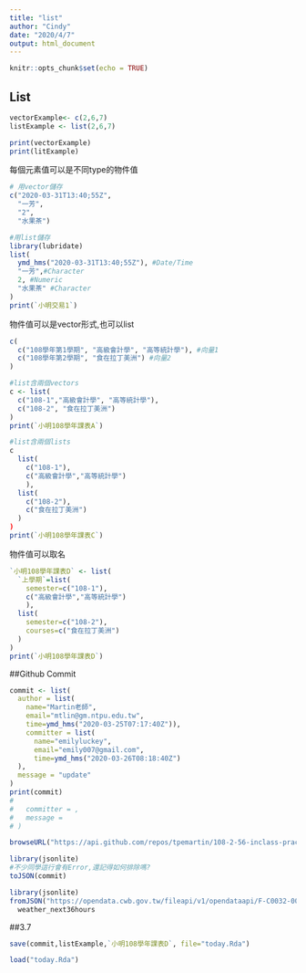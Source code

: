 ```yaml
---
title: "list"
author: "Cindy"
date: "2020/4/7"
output: html_document
---
```


```r
knitr::opts_chunk$set(echo = TRUE)
```

## List

```r
vectorExample<- c(2,6,7)
listExample <- list(2,6,7)

print(vectorExample)
print(litExample)
```

每個元素值可以是不同type的物件值
```r
# 用vector儲存
c("2020-03-31T13:40;55Z",
  "一芳",
  "2",
  "水果茶")

#用list儲存
library(lubridate)
list(
  ymd_hms("2020-03-31T13:40;55Z"), #Date/Time
  "一芳",#Character
  2, #Numeric
  "水果茶" #Character
)
print(`小明交易1`)
```

物件值可以是vector形式,也可以list
```r
c(
  c("108學年第1學期", "高級會計學", "高等統計學"), #向量1
  c("108學年第2學期", "食在拉丁美洲") #向量2
)
```









```r
#list含兩個vectors
c <- list(
  c("108-1","高級會計學", "高等統計學"),
  c("108-2", "食在拉丁美洲")
)
print(`小明108學年課表A`)
```











```r
#list含兩個lists
c
  list(
    c("108-1"),
    c("高級會計學","高等統計學")
    ),
  list(
    c("108-2"),
    c("食在拉丁美洲")
  )
)
print(`小明108學年課表C`)
```


物件值可以取名
```r
`小明108學年課表D` <- list(
  `上學期`=list(
    semester=c("108-1"),
    c("高級會計學","高等統計學")
    ),
  list(
    semester=c("108-2"),
    courses=c("食在拉丁美洲")
  )
)
print(`小明108學年課表D`)
```


##Github Commit

```r
commit <- list(
  author = list(
    name="Martin老師",
    email="mtlin@gm.ntpu.edu.tw",
    time=ymd_hms("2020-03-25T07:17:40Z")),
    committer = list(
      name="emilyluckey",
      email="emily007@gmail.com",
      time=ymd_hms("2020-03-26T08:18:40Z")
  ),
  message = "update"
)
print(commit)
#
#   committer = ,
#   message =
# )
```


```r
browseURL("https://api.github.com/repos/tpemartin/108-2-56-inclass-practice/commits")
```


```r
library(jsonlite) 
#不少同學這行會有Error,還記得如何排除嗎?
toJSON(commit)
```
```r
library(jsonlite)
fromJSON("https://opendata.cwb.gov.tw/fileapi/v1/opendataapi/F-C0032-001?Authorization=rdec-key-123-45678-011121314&format=JSON")->
  weather_next36hours
```

##3.7

```r
save(commit,listExample,`小明108學年課表D`, file="today.Rda")
```
```r
load("today.Rda")
```